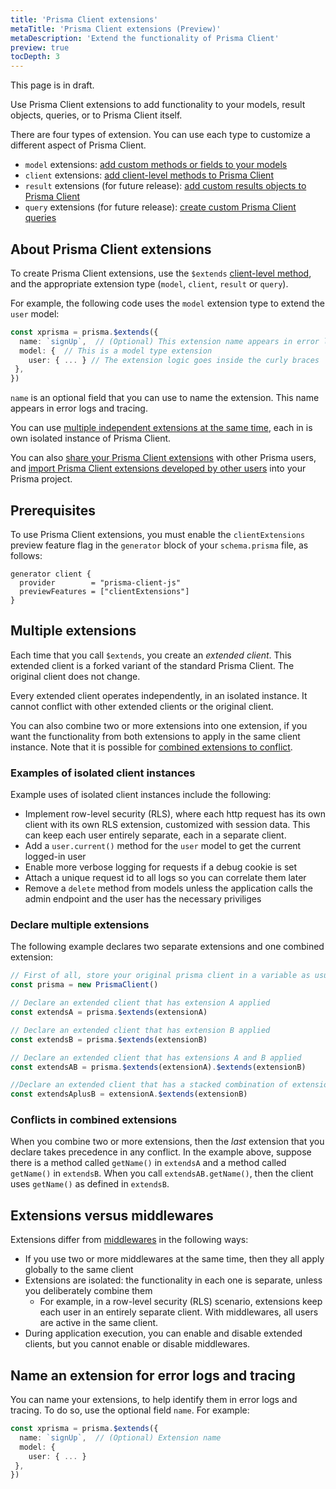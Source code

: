 ```yaml
---
title: 'Prisma Client extensions'
metaTitle: 'Prisma Client extensions (Preview)'
metaDescription: 'Extend the functionality of Prisma Client'
preview: true
tocDepth: 3
---
```


<TopBlock>

<Admonition type="warning">

This page is in draft.

</Admonition>

Use Prisma Client extensions to add functionality to your models, result objects, queries, or to Prisma Client itself.

There are four types of extension. You can use each type to customize a different aspect of Prisma Client.

- `model` extensions: [add custom methods or fields to your models](/concepts/components/prisma-client/client-extensions/model)
- `client` extensions: [add client-level methods to Prisma Client](/concepts/components/prisma-client/client-extensions/client)
- `result` extensions (for future release): [add custom results objects to Prisma Client](/concepts/components/prisma-client/client-extensions/result)
- `query` extensions (for future release): [create custom Prisma Client queries](/concepts/components/prisma-client/client-extensions/query)

</TopBlock>

## About Prisma Client extensions

To create Prisma Client extensions, use the `$extends` [client-level method](/reference/api-reference/prisma-client-reference#client-methods), and the appropriate extension type (`model`, `client`, `result` or `query`).

For example, the following code uses the `model` extension type to extend the `user` model:

```ts
const xprisma = prisma.$extends({
  name: `signUp`,  // (Optional) This extension name appears in error logs and tracing
  model: {  // This is a model type extension
    user: { ... } // The extension logic goes inside the curly braces
 },
})
```

`name` is an optional field that you can use to name the extension. This name appears in error logs and tracing.

You can use [multiple independent extensions at the same time](#multiple-extensions), each in is own isolated instance of Prisma Client.

You can also [share your Prisma Client extensions](/concepts/components/prisma-client/client-extensions/shared-extensions) with other Prisma users, and [import Prisma Client extensions developed by other users](#install-a-packaged-extension) into your Prisma project.

## Prerequisites

To use Prisma Client extensions, you must enable the `clientExtensions` preview feature flag in the `generator` block of your `schema.prisma` file, as follows:

```prisma
generator client {
  provider        = "prisma-client-js"
  previewFeatures = ["clientExtensions"]
}
```

## Multiple extensions

Each time that you call `$extends`, you create an _extended client_. This extended client is a forked variant of the standard Prisma Client. The original client does not change.

Every extended client operates independently, in an isolated instance. It cannot conflict with other extended clients or the original client.

You can also combine two or more extensions into one extension, if you want the functionality from both extensions to apply in the same client instance. Note that it is possible for [combined extensions to conflict](#conflicts-in-combined-extensions).

### Examples of isolated client instances

Example uses of isolated client instances include the following:

- Implement row-level security (RLS), where each http request has its own client with its own RLS extension, customized with session data. This can keep each user entirely separate, each in a separate client.
- Add a `user.current()` method for the `user` model to get the current logged-in user
- Enable more verbose logging for requests if a debug cookie is set
- Attach a unique request id to all logs so you can correlate them later
- Remove a `delete` method from models unless the application calls the admin endpoint and the user has the necessary priviliges

### Declare multiple extensions

The following example declares two separate extensions and one combined extension:

```ts
// First of all, store your original prisma client in a variable as usual
const prisma = new PrismaClient()

// Declare an extended client that has extension A applied
const extendsA = prisma.$extends(extensionA)

// Declare an extended client that has extension B applied
const extendsB = prisma.$extends(extensionB)

// Declare an extended client that has extensions A and B applied
const extendsAB = prisma.$extends(extensionA).$extends(extensionB)

//Declare an extended client that has a stacked combination of extensions A and B
const extendsAplusB = extensionA.$extends(extensionB)
```

### Conflicts in combined extensions

When you combine two or more extensions, then the _last_ extension that you declare takes precedence in any conflict. In the example above, suppose there is a method called `getName()` in `extendsA` and a method called `getName()` in `extendsB`. When you call `extendsAB.getName()`, then the client uses `getName()` as defined in `extendsB`.

## Extensions versus middlewares

Extensions differ from [middlewares](/concepts/components/prisma-client/middleware#performance-and-appropriate-use-cases) in the following ways:

- If you use two or more middlewares at the same time, then they all apply globally to the same client
- Extensions are isolated: the functionality in each one is separate, unless you deliberately combine them
  - For example, in a row-level security (RLS) scenario, extensions keep each user in an entirely separate client. With middlewares, all users are active in the same client.
- During application execution, you can enable and disable extended clients, but you cannot enable or disable middlewares.

## Name an extension for error logs and tracing

You can name your extensions, to help identify them in error logs and tracing. To do so, use the optional field `name`. For example:

```ts
const xprisma = prisma.$extends({
  name: `signUp`,  // (Optional) Extension name
  model: {
    user: { ... }
 },
})
```

